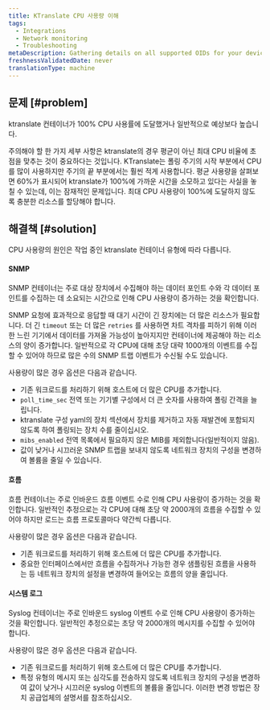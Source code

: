 ```yaml
---
title: KTranslate CPU 사용량 이해
tags:
  - Integrations
  - Network monitoring
  - Troubleshooting
metaDescription: Gathering details on all supported OIDs for your device using the 'snmpwalk' utility.
freshnessValidatedDate: never
translationType: machine
---
```


## 문제 [#problem]

ktranslate 컨테이너가 100% CPU 사용률에 도달했거나 일반적으로 예상보다 높습니다.

<Callout variant="tip">
  주의해야 할 한 가지 세부 사항은 ktranslate의 경우 평균이 아닌 최대 CPU 비율에 초점을 맞추는 것이 중요하다는 것입니다. KTranslate는 폴링 주기의 시작 부분에서 CPU를 많이 사용하지만 주기의 끝 부분에서는 훨씬 적게 사용합니다. 평균 사용량을 살펴보면 60%가 표시되어 ktranslate가 100%에 가까운 시간을 소모하고 있다는 사실을 놓칠 수 있는데, 이는 잠재적인 문제입니다. 최대 CPU 사용량이 100%에 도달하지 않도록 충분한 리소스를 할당해야 합니다.
</Callout>

## 해결책 [#solution]

CPU 사용량의 원인은 작업 중인 ktranslate 컨테이너 유형에 따라 다릅니다.

#### SNMP

SNMP 컨테이너는 주로 대상 장치에서 수집해야 하는 데이터 포인트 수와 각 데이터 포인트를 수집하는 데 소요되는 시간으로 인해 CPU 사용량이 증가하는 것을 확인합니다.

SNMP 요청에 효과적으로 응답할 때 대기 시간이 긴 장치에는 더 많은 리소스가 필요합니다. 더 긴 `timeout` 또는 더 많은 `retries` 를 사용하면 차트 격차를 피하기 위해 이러한 느린 기기에서 데이터를 가져올 가능성이 높아지지만 컨테이너에 제공해야 하는 리소스의 양이 증가합니다. 일반적으로 각 CPU에 대해 초당 대략 1000개의 이벤트를 수집할 수 있어야 하므로 많은 수의 SNMP 트랩 이벤트가 수신될 수도 있습니다.

사용량이 많은 경우 옵션은 다음과 같습니다.

* 기존 워크로드를 처리하기 위해 호스트에 더 많은 CPU를 추가합니다.
* `poll_time_sec` 전역 또는 기기별 구성에서 더 큰 숫자를 사용하여 폴링 간격을 늘립니다.
* ktranslate 구성 yaml의 장치 섹션에서 장치를 제거하고 자동 재발견에 포함되지 않도록 하여 폴링되는 장치 수를 줄이십시오.
* `mibs_enabled` 전역 목록에서 필요하지 않은 MIB를 제외합니다(일반적이지 않음).
* 값이 낮거나 시끄러운 SNMP 트랩을 보내지 않도록 네트워크 장치의 구성을 변경하여 볼륨을 줄일 수 있습니다.

#### 흐름

흐름 컨테이너는 주로 인바운드 흐름 이벤트 수로 인해 CPU 사용량이 증가하는 것을 확인합니다. 일반적인 추정으로는 각 CPU에 대해 초당 약 2000개의 흐름을 수집할 수 있어야 하지만 로드는 흐름 프로토콜마다 약간씩 다릅니다.

사용량이 많은 경우 옵션은 다음과 같습니다.

* 기존 워크로드를 처리하기 위해 호스트에 더 많은 CPU를 추가합니다.
* 중요한 인터페이스에서만 흐름을 수집하거나 가능한 경우 샘플링된 흐름을 사용하는 등 네트워크 장치의 설정을 변경하여 들어오는 흐름의 양을 줄입니다.

#### 시스템 로그

Syslog 컨테이너는 주로 인바운드 syslog 이벤트 수로 인해 CPU 사용량이 증가하는 것을 확인합니다. 일반적인 추정으로는 초당 약 2000개의 메시지를 수집할 수 있어야 합니다.

사용량이 많은 경우 옵션은 다음과 같습니다.

* 기존 워크로드를 처리하기 위해 호스트에 더 많은 CPU를 추가합니다.
* 특정 유형의 메시지 또는 심각도를 전송하지 않도록 네트워크 장치의 구성을 변경하여 값이 낮거나 시끄러운 syslog 이벤트의 볼륨을 줄입니다. 이러한 변경 방법은 장치 공급업체의 설명서를 참조하십시오.